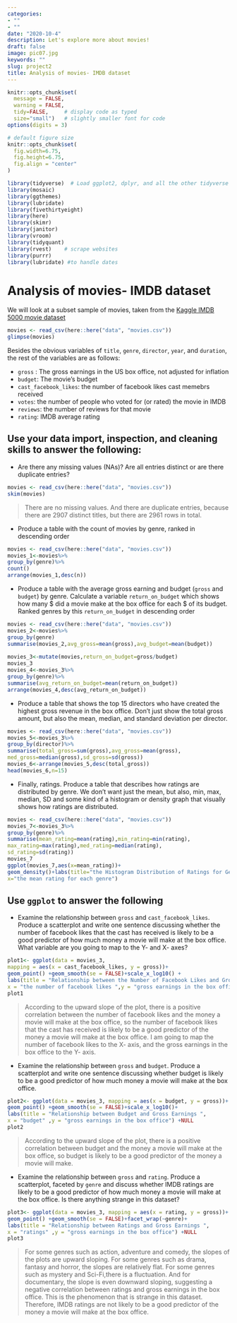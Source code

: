 ```yaml
---
categories:
- ""
- ""
date: "2020-10-4"
description: Let's explore more about movies!
draft: false
image: pic07.jpg
keywords: ""
slug: project2
title: Analysis of movies- IMDB dataset
---
```



```r
knitr::opts_chunk$set(
  message = FALSE, 
  warning = FALSE, 
  tidy=FALSE,     # display code as typed
  size="small")   # slightly smaller font for code
options(digits = 3)

# default figure size
knitr::opts_chunk$set(
  fig.width=6.75, 
  fig.height=6.75,
  fig.align = "center"
)
```


```r
library(tidyverse)  # Load ggplot2, dplyr, and all the other tidyverse packages
library(mosaic)
library(ggthemes)
library(lubridate)
library(fivethirtyeight)
library(here)
library(skimr)
library(janitor)
library(vroom)
library(tidyquant)
library(rvest)    # scrape websites
library(purrr)  
library(lubridate) #to handle dates
```

# Analysis of movies- IMDB dataset

We will look at a subset sample of movies, taken from the [Kaggle IMDB 5000 movie dataset](https://www.kaggle.com/carolzhangdc/imdb-5000-movie-dataset)

  
```r

movies <- read_csv(here::here("data", "movies.csv"))
glimpse(movies)

```

Besides the obvious variables of `title`, `genre`, `director`, `year`, and `duration`, the rest of the variables are as follows:

- `gross` : The gross earnings in the US box office, not adjusted for inflation
- `budget`: The movie's budget 
- `cast_facebook_likes`: the number of facebook likes cast memebrs received
- `votes`: the number of people who voted for (or rated) the movie in IMDB 
- `reviews`: the number of reviews for that movie
- `rating`: IMDB average rating 

## Use your data import, inspection, and cleaning skills to answer the following:

- Are there any missing values (NAs)? Are all entries distinct or are there duplicate entries?
```r
movies <- read_csv(here::here("data", "movies.csv"))
skim(movies)

```
> There are no missing values. And there are duplicate entries, because there are 2907 distinct titles, but there are 2961 rows in total.

- Produce a table with the count of movies by genre, ranked in descending order
``` r
movies <- read_csv(here::here("data", "movies.csv"))
movies_1<-movies%>%
group_by(genre)%>%
count()
arrange(movies_1,desc(n))
```

- Produce a table with the average gross earning and budget (`gross` and `budget`) by genre. Calculate a variable `return_on_budget` which shows how many $ did a movie make at the box office for each $ of its budget. Ranked genres by this `return_on_budget` in descending order
```r
movies <- read_csv(here::here("data", "movies.csv"))
movies_2<-movies%>%
group_by(genre)
summarise(movies_2,avg_gross=mean(gross),avg_budget=mean(budget))
 
movies_3<-mutate(movies,return_on_budget=gross/budget)
movies_3
movies_4<-movies_3%>%
group_by(genre)%>%
summarise(avg_return_on_budget=mean(return_on_budget))
arrange(movies_4,desc(avg_return_on_budget))
```



- Produce a table that shows the top 15 directors who have created the highest gross revenue in the box office. Don't just show the total gross amount, but also the mean, median, and standard deviation per director.
```r
movies <- read_csv(here::here("data", "movies.csv"))
movies_5<-movies_3%>%
group_by(director)%>%
summarise(total_gross=sum(gross),avg_gross=mean(gross),
med_gross=median(gross),sd_gross=sd(gross))
movies_6<-arrange(movies_5,desc(total_gross))
head(movies_6,n=15)
```

- Finally, ratings. Produce a table that describes how ratings are distributed by genre. We don't want just the mean, but also, min, max, median, SD and some kind of a histogram or density graph that visually shows how ratings are distributed. 
```r
movies <- read_csv(here::here("data", "movies.csv"))
movies_7<-movies_3%>%
group_by(genre)%>%
summarise(mean_rating=mean(rating),min_rating=min(rating),
max_rating=max(rating),med_rating=median(rating),
sd_rating=sd(rating))
movies_7
ggplot(movies_7,aes(x=mean_rating))+
geom_density()+labs(title="the Histogram Distribution of Ratings for Genres",
x="the mean rating for each genre")
```

## Use `ggplot` to answer the following

  - Examine the relationship between `gross` and `cast_facebook_likes`. Produce a scatterplot and write one sentence discussing whether the number of facebook likes that the cast has received is likely to be a good predictor of how much money a movie will make at the box office. What variable are you going to map to the Y- and X- axes?
  
  
```r
plot1<- ggplot(data = movies_3, 
mapping = aes(x = cast_facebook_likes, y = gross))+
geom_point() +geom_smooth(se = FALSE)+scale_x_log10() +
labs(title = "Relationship between the Number of Facebook Likes and Gross Earnings ",
x = "the number of facebook likes ",y = "gross earnings in the box office") +NULL
plot1

```

> According to the upward slope of the plot, there is a positive correlation between the number of facebook likes and the money a movie will make at the box office, so the number of facebook likes that the cast has received is likely to be a good predictor of the money a movie will make at the box office. I am going to map the number of facebook likes to the X- axis, and the gross earnings in the box office  to the Y- axis.

  - Examine the relationship between `gross` and `budget`. Produce a scatterplot and write one sentence discussing whether budget is likely to be a good predictor of how much money a movie will make at the box office.

```r
plot2<- ggplot(data = movies_3, mapping = aes(x = budget, y = gross))+
geom_point() +geom_smooth(se = FALSE)+scale_x_log10()+
labs(title = "Relationship between Budget and Gross Earnings ",
x = "budget" ,y = "gross earnings in the box office") +NULL
plot2

```

> According to the upward slope of the plot, there is a positive correlation between budget and the money a movie will make at the box office, so budget is likely to be a good predictor of the money a movie will make.

  - Examine the relationship between `gross` and `rating`. Produce a scatterplot, faceted by `genre` and discuss whether IMDB ratings are likely to be a good predictor of how much money a movie will make at the box office. Is there anything strange in this dataset?

```r
plot3<- ggplot(data = movies_3, mapping = aes(x = rating, y = gross))+
geom_point() +geom_smooth(se = FALSE)+facet_wrap(~genre)+
labs(title = "Relationship between Ratings and Gross Earnings ",
x = "ratings" ,y = "gross earnings in the box office") +NULL
plot3

```

> For some genres such as action, adventure and comedy, the slopes of the plots are upward sloping. For some genres such as drama, fantasy and horror, the slopes are relatively flat. For some genres such as mystery and Sci-Fi,there is a fluctuation. And for documentary, the slope is even downward sloping, suggesting a negative correlation between ratings and gross earnings in the box office. This is the phenomenon that is strange in this dataset. Therefore, IMDB ratings are not likely to be a good predictor of the money a movie will make at the box office.











